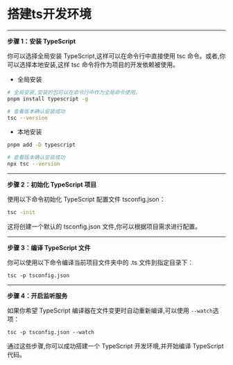# 搭建ts开发环境

----

**步骤 1：安装 TypeScript**

你可以选择全局安装 TypeScript,这样可以在命令行中直接使用 tsc 命令。或者,你可以选择本地安装,这样 tsc 命令将作为项目的开发依赖被使用。

- 全局安装

```bash
# 全局安装,安装的包可以在命令行中作为全局命令使用。
pnpm install typescript -g

# 查看版本确认安装成功
tsc --version
```

- 本地安装

```bash
pnpm add -D typescript

# 查看版本确认安装成功
npx tsc --version
```

----

**步骤 2：初始化 TypeScript 项目**

使用以下命令初始化 TypeScript 配置文件 tsconfig.json：

```bash
tsc -init
```

这将创建一个默认的   tsconfig.json   文件,你可以根据项目需求进行配置。

----

**步骤 3：编译 TypeScript 文件**

你可以使用以下命令编译当前项目文件夹中的 .ts 文件到指定目录下：

```shell
tsc -p tsconfig.json
```

-----

**步骤 4：开启监听服务**

如果你希望 TypeScript 编译器在文件变更时自动重新编译,可以使用 `--watch`选项：

```shell
tsc -p tsconfig.json --watch
```

通过这些步骤,你可以成功搭建一个 TypeScript 开发环境,并开始编译 TypeScript 代码。
